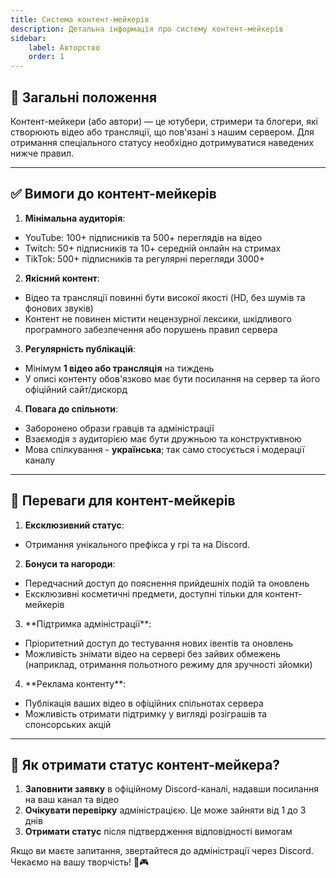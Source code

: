 ```yaml
---
title: Система контент-мейкерів
description: Детальна інформація про систему контент-мейкерів
sidebar:
    label: Авторство
    order: 1
---
```


## 📌 Загальні положення
Контент-мейкери (або автори) — це ютубери, стримери та блогери, які створюють відео або трансляції, що пов'язані з нашим сервером. Для отримання спеціального статусу необхідно дотримуватися наведених нижче правил.

---

## ✅ Вимоги до контент-мейкерів
1. **Мінімальна аудиторія**:
- YouTube: 100+ підписників та 500+ переглядів на відео
- Twitch: 50+ підписників та 10+ середній онлайн на стримах
- TikTok: 500+ підписників та регулярні перегляди 3000+
2. **Якісний контент**:
- Відео та трансляції повинні бути високої якості (HD, без шумів та фонових звуків)
- Контент не повинен містити нецензурної лексики, шкідливого програмного забезпечення або порушень правил сервера
3. **Регулярність публікацій**:
- Мінімум **1 відео або трансляція** на тиждень
- У описі контенту обов'язково має бути посилання на сервер та його офіційний сайт/дискорд
4. **Повага до спільноти**:
- Заборонено образи гравців та адміністрації
- Взаємодія з аудиторією має бути дружньою та конструктивною
- Мова спілкування - **українська**; так само стосується і модерації каналу

---

## 🎁 Переваги для контент-мейкерів
1. **Ексклюзивний статус**:
- Отримання унікального префікса у грі та на Discord.

2. **Бонуси та нагороди**:
- Передчасний доступ до пояснення прийдешніх подій та оновлень
- Ексклюзивні косметичні предмети, доступні тільки для контент-мейкерів
3. <p style={{ fontWeight: 'bold', color: 'white' }}>**Підтримка адміністрації**:</p>
- Пріоритетний доступ до тестування нових івентів та оновлень
- Можливість знімати відео на сервері без зайвих обмежень (наприклад, отримання польотного режиму для зручності зйомки)

4. <p style={{ fontWeight: 'bold', color: 'white' }}>**Реклама контенту**:</p>
- Публікація ваших відео в офіційних спільнотах сервера
- Можливість отримати підтримку у вигляді розіграшів та спонсорських акцій

---

## 📩 Як отримати статус контент-мейкера?
1. **Заповнити заявку** в офіційному Discord-каналі, надавши посилання на ваш канал та відео
2. **Очікувати перевірку** адміністрацією. Це може зайняти від 1 до 3 днів
3. **Отримати статус** після підтвердження відповідності вимогам

Якщо ви маєте запитання, звертайтеся до адміністрації через Discord. Чекаємо на вашу творчість! 🎥🎮